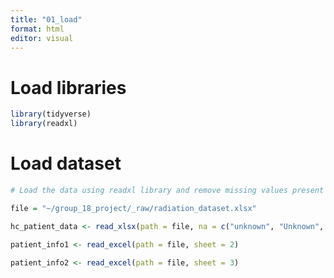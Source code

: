 ```yaml
---
title: "01_load"
format: html
editor: visual
---
```


# Load libraries

```r
library(tidyverse)
library(readxl)
```

# Load dataset

```r
# Load the data using readxl library and remove missing values present in different formats

file = "~/group_18_project/_raw/radiation_dataset.xlsx"

hc_patient_data <- read_xlsx(path = file, na = c("unknown", "Unknown", "N/A", "Unkown", "unkown", "" ), sheet = 1)

patient_info1 <- read_excel(path = file, sheet = 2)

patient_info2 <- read_excel(path = file, sheet = 3)
```
